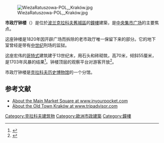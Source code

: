 {{coord|50|3.682894823879934|N|19|56.17445860121997|E|type:landmark_region:PL|display=title}}
[[File:WieżaRatuszowa-POL,_Kraków.jpg|thumb]]

'''市政厅钟楼'''（{{lang-pl|Wieża ratuszowa w Krakowie}}）是位於[[波兰|波兰]][[克拉科夫|克拉科夫]][[克拉科夫老城|舊城區]]的[[鐘樓|鐘樓]]建築，是[[中央集市广场_(克拉科夫)|中央集市广场]]的主要焦点。 

这座钟楼是1820年因开辟广场而拆除的老市政厅唯一保留下来的部分。它的地下室曾经是带有[[中世纪|中世纪]]刑场的监狱。 

这座宏伟的[[哥特式|哥特式]]建筑建于13世纪末，用石头和砖砌筑，高70米，倾斜55厘米，是1703年风暴的结果<ref name="TA">{{Cite web |url=http://www.tripadvisor.com/Attractions-g274772-Activities-oa20-Krakow_Southern_Poland.html |title=Krakow attractions at TripAdvisor.com |access-date=2010-02-11 |archive-date=2011-09-27 |archive-url=https://web.archive.org/web/20110927060729/http://www.tripadvisor.com/Attractions-g274772-Activities-oa20-Krakow_Southern_Poland.html |dead-url=no }}</ref>。钟楼顶层的观察平台对游客开放<ref name="IYP">{{Cite web |url=http://www.inyourpocket.com/poland/krakow/en/category?cid=57589&chid=317 |title=Krakow attractions at InYourPocket.com |access-date=2010-02-11 |archive-url=https://web.archive.org/web/20061111121447/http://www.inyourpocket.com/poland/krakow/en/category?cid=57589&chid=317 |archive-date=2006-11-11 |dead-url=yes }}</ref>。

市政厅钟楼是[[克拉科夫历史博物馆|克拉科夫历史博物馆]]的一个分馆。

==参考文献==
{{commonscat|Town Hall Tower in Kraków}}
{{reflist|2}}
{{commonscat-inline|Town Hall Tower in Kraków}}
*[https://web.archive.org/web/20061111121447/http://www.inyourpocket.com/poland/krakow/en/category?cid=57589&chid=317 About the Main Market Square at www.inyourpocket.com]
*[http://www.tripadvisor.com/Attractions-g274772-Activities-oa20-Krakow_Southern_Poland.html About the Old Town Kraków at www.tripadvisor.com] {{Wayback|url=http://www.tripadvisor.com/Attractions-g274772-Activities-oa20-Krakow_Southern_Poland.html |date=20110927060729 }}

[[Category:克拉科夫建筑物|Category:克拉科夫建筑物]]
[[Category:歐洲市政建築|Category:歐洲市政建築]]
[[Category:鐘樓|Category:鐘樓]]